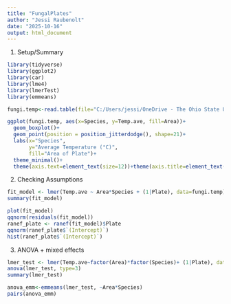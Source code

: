 ```yaml
---
title: "FungalPlates"
author: "Jessi Raubenolt"
date: "2025-10-16"
output: html_document
---
```

@. Setup/Summary
```r
library(tidyverse)
library(ggplot2)
library(car)
library(lme4)
library(lmerTest)
library(emmeans)

fungi.temp<-read.table(file="C:/Users/jessi/OneDrive - The Ohio State University/Ambrosia 2024-2025/Fungi/FungalAnalysis.csv", header=TRUE, sep=",")

ggplot(fungi.temp, aes(x=Species, y=Temp.ave, fill=Area))+ 
  geom_boxplot()+
  geom_point(position = position_jitterdodge(), shape=21)+
  labs(x="Species",
       y="Average Temperature (°C)",
       fill="Area of Plate")+
  theme_minimal()+
  theme(axis.text=element_text(size=12))+theme(axis.title=element_text(size=13))
```

@. Checking Assumptions
```r
fit_model <- lmer(Temp.ave ~ Area*Species + (1|Plate), data=fungi.temp)
summary(fit_model)

plot(fit_model)
qqnorm(residuals(fit_model))
ranef_plate <- ranef(fit_model)$Plate
qqnorm(ranef_plate$`(Intercept)`)
hist(ranef_plate$`(Intercept)`)
```

@. ANOVA + mixed effects
```r
lmer_test <- lmer(Temp.ave~factor(Area)*factor(Species)+ (1|Plate), data=fungi.temp)
anova(lmer_test, type=3)
summary(lmer_test)

anova_emm<-emmeans(lmer_test, ~Area*Species)
pairs(anova_emm)
```